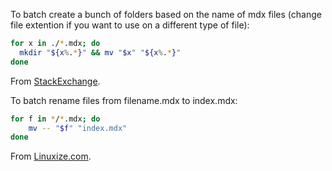 

To batch create a bunch of folders based on the name of mdx files (change file extention if you want to use on a different type of file): 

``` sh
for x in ./*.mdx; do
  mkdir "${x%.*}" && mv "$x" "${x%.*}"
done
```

From [StackExchange](https://unix.stackexchange.com/questions/219991/how-do-i-create-a-directory-for-every-file-in-a-parent-directory).


To batch rename files from filename.mdx to index.mdx:

``` sh
for f in */*.mdx; do 
    mv -- "$f" "index.mdx"
done
```

From [Linuxize.com](https://linuxize.com/post/how-to-rename-files-in-linux/).